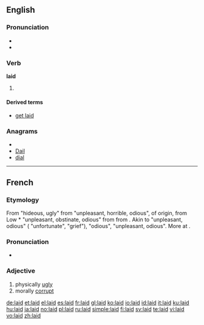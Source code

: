 ==English==

{{rank|sound|didn't|natural|516|laid|cold|led|low}}

===Pronunciation===
* {{audio|en-us-laid.ogg|Audio (US)}}
* {{rhymes|eɪd}}

===Verb===
'''laid'''

# {{past of|[[lay]]}}

====Derived terms====
* [[get laid]]

===Anagrams===
* {{alphagram|adil}}
* [[Dail#English|Dail]]
* [[dial#English|dial]]

----

==French==

===Etymology===
From {{etyl|frm|fr}} {{term|laid|lang=frm}} "hideous, ugly" from {{etyl|fro|fr}} {{term|laid|laid, leid|lang=fro}} "unpleasant, horrible, odious", of {{etyl|gem|fr}} origin, from Low {{etyl|frk|fr}} *{{term||laiþ|lang=frk}} "unpleasant, obstinate, odious" from {{proto|Germanic|láiþaz|sorrowful, unpleasant|lang=fr}} from {{proto|Indo-European|(a)leit-|unpleasant|lang=fr}}. Akin to {{etyl|goh|-}} {{term|leid|lang=goh}} "unpleasant, odious" ({{etyl|de|-}} {{term|leid|lang=de}} "unfortunate", {{term|Leid|lang=de}} "grief"), {{etyl|non|-}} {{term|leiþr|lang=non}} "odious", {{etyl|ang|-}} {{term|laþ|lāþ|lang=ang}} "unpleasant, odious". More at {{l|en|loath}}.

===Pronunciation===
* {{audio|Fr-laid.ogg|audio}}

===Adjective===
{{fr-adj}}

# physically [[ugly]]
# morally [[corrupt]]

[[de:laid]]
[[et:laid]]
[[el:laid]]
[[es:laid]]
[[fr:laid]]
[[gl:laid]]
[[ko:laid]]
[[io:laid]]
[[id:laid]]
[[it:laid]]
[[ku:laid]]
[[hu:laid]]
[[ja:laid]]
[[no:laid]]
[[pl:laid]]
[[ru:laid]]
[[simple:laid]]
[[fi:laid]]
[[sv:laid]]
[[te:laid]]
[[vi:laid]]
[[vo:laid]]
[[zh:laid]]